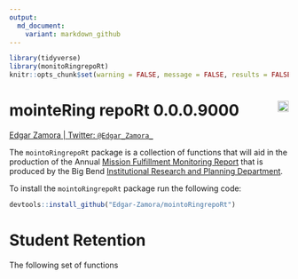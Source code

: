 ```yaml
---
output:
  md_document:
    variant: markdown_github
---
```


```r
library(tidyverse)
library(monitoRingrepoRt)
knitr::opts_chunk$set(warning = FALSE, message = FALSE, results = FALSE, eval = FALSE)
```

# mointeRing repoRt 0.0.0.9000 <img src="man/hex.png" align="right" style="width:20px;height:20px;"/>

[Edgar Zamora \| Twitter: `@Edgar_Zamora_`](https://twitter.com/Edgar_Zamora_)

The `mointoRingrepoRt` package is a collection of functions that will aid in the production of the Annual [Mission Fulfillment Monitoring Report](https://www.bigbend.edu/monitoring-reports/) that is produced by the Big Bend [Institutional Research and Planning Department](https://www.bigbend.edu/information-center/institutional-research-planning/).

To install the `mointoRingrepoRt` package run the following code:

```r
devtools::install_github("Edgar-Zamora/mointoRingrepoRt")
```

# Student Retention

The following set of functions 



